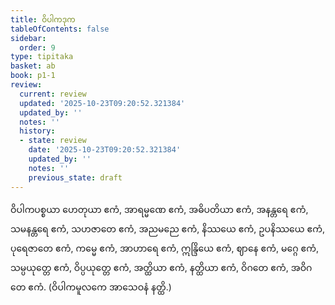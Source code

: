 ```yaml
---
title: ဝိပါကဒုက
tableOfContents: false
sidebar:
  order: 9
type: tipitaka
basket: ab
book: p1-1
review:
  current: review
  updated: '2025-10-23T09:20:52.321384'
  updated_by: ''
  notes: ''
  history:
  - state: review
    date: '2025-10-23T09:20:52.321384'
    updated_by: ''
    notes: ''
    previous_state: draft
---
```



<ReviewStatus review={frontmatter.review} showDetails={true} />

<HypothesisAnnotation frontmatter={frontmatter} />

<DynamicBreadcrumb />

<Division number="31" book="p1-1" e="ch" v="36" p="304">

<Paragraph number="193" book="p1-1">
ဝိပါကပစ္စယာ ဟေတုယာ ဧကံ, အာရမ္မဏေ ဧကံ, အဓိပတိယာ ဧကံ, အနန္တရေ ဧကံ, သမနန္တရေ ဧကံ, သဟဇာတေ ဧကံ, အညမညေ ဧကံ, နိဿယေ ဧကံ, ဥပနိဿယေ ဧကံ, ပုရေဇာတေ ဧကံ, ကမ္မေ ဧကံ, အာဟာရေ ဧကံ, ဣန္ဒြိယေ ဧကံ, ဈာနေ ဧကံ, မဂ္ဂေ ဧကံ, သမ္ပယုတ္တေ ဧကံ, ဝိပ္ပယုတ္တေ ဧကံ, အတ္ထိယာ ဧကံ, နတ္ထိယာ ဧကံ, ဝိဂတေ ဧကံ, အဝိဂတေ ဧကံ. (ဝိပါကမူလကေ အာသေဝနံ နတ္ထိ.)
</Paragraph>
</Division>